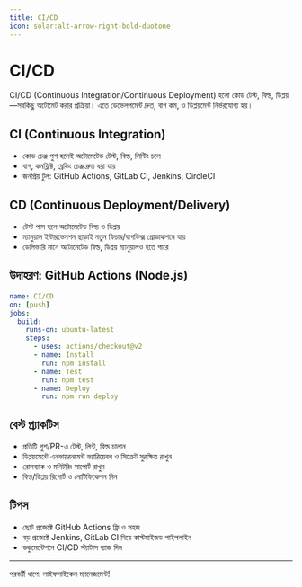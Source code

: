 ```yaml
---
title: CI/CD
icon: solar:alt-arrow-right-bold-duotone
---
```


# CI/CD

CI/CD (Continuous Integration/Continuous Deployment) হলো কোড টেস্ট, বিল্ড, ডিপ্লয়—সবকিছু অটোমেট করার প্রক্রিয়া। এতে ডেভেলপমেন্ট দ্রুত, বাগ কম, ও ডিপ্লয়মেন্ট নির্ভরযোগ্য হয়।

## CI (Continuous Integration)
- কোড চেঞ্জ পুশ হলেই অটোমেটেড টেস্ট, বিল্ড, লিন্টিং চলে
- বাগ, কনফ্লিক্ট, ব্রেকিং চেঞ্জ দ্রুত ধরা যায়
- জনপ্রিয় টুল: GitHub Actions, GitLab CI, Jenkins, CircleCI

## CD (Continuous Deployment/Delivery)
- টেস্ট পাস হলে অটোমেটেড বিল্ড ও ডিপ্লয়
- ম্যানুয়াল ইন্টারভেনশন ছাড়াই নতুন ফিচার/বাগফিক্স প্রোডাকশনে যায়
- ডেলিভারি মানে অটোমেটেড বিল্ড, ডিপ্লয় ম্যানুয়ালও হতে পারে

## উদাহরণ: GitHub Actions (Node.js)
```yaml
name: CI/CD
on: [push]
jobs:
  build:
    runs-on: ubuntu-latest
    steps:
      - uses: actions/checkout@v2
      - name: Install
        run: npm install
      - name: Test
        run: npm test
      - name: Deploy
        run: npm run deploy
```

## বেস্ট প্র্যাকটিস
- প্রতিটি পুশ/PR-এ টেস্ট, লিন্ট, বিল্ড চালান
- ডিপ্লয়মেন্টে এনভায়রনমেন্ট ভ্যারিয়েবল ও সিক্রেট সুরক্ষিত রাখুন
- রোলব্যাক ও মনিটরিং সাপোর্ট রাখুন
- বিল্ড/ডিপ্লয় রিপোর্ট ও নোটিফিকেশন দিন

## টিপস
- ছোট প্রজেক্টে GitHub Actions ফ্রি ও সহজ
- বড় প্রজেক্টে Jenkins, GitLab CI দিয়ে কাস্টমাইজড পাইপলাইন
- ডকুমেন্টেশনে CI/CD স্ট্যাটাস ব্যাজ দিন

---

পরবর্তী ধাপে: লাইফসাইকেল ম্যানেজমেন্ট!
